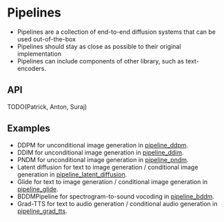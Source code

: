 <!--Copyright 2022 The HuggingFace Team. All rights reserved.

Licensed under the Apache License, Version 2.0 (the "License"); you may not use this file except in compliance with
the License. You may obtain a copy of the License at

http://www.apache.org/licenses/LICENSE-2.0

Unless required by applicable law or agreed to in writing, software distributed under the License is distributed on
an "AS IS" BASIS, WITHOUT WARRANTIES OR CONDITIONS OF ANY KIND, either express or implied. See the License for the
specific language governing permissions and limitations under the License.
-->

# Pipelines

- Pipelines are a collection of end-to-end diffusion systems that can be used out-of-the-box
- Pipelines should stay as close as possible to their original implementation
- Pipelines can include components of other library, such as text-encoders.

## API

TODO(Patrick, Anton, Suraj)

## Examples

- DDPM for unconditional image generation in [pipeline_ddpm](https://github.com/huggingface/diffusers/blob/main/src/diffusers/pipelines/pipeline_ddpm.py).
- DDIM for unconditional image generation in [pipeline_ddim](https://github.com/huggingface/diffusers/blob/main/src/diffusers/pipelines/pipeline_ddim.py).
- PNDM for unconditional image generation in [pipeline_pndm](https://github.com/huggingface/diffusers/blob/main/src/diffusers/pipelines/pipeline_pndm.py).
- Latent diffusion for text to image generation / conditional image generation in [pipeline_latent_diffusion](https://github.com/huggingface/diffusers/blob/main/src/diffusers/pipelines/pipeline_latent_diffusion.py).
- Glide for text to image generation / conditional image generation in [pipeline_glide](https://github.com/huggingface/diffusers/blob/main/src/diffusers/pipelines/pipeline_glide.py).
- BDDMPipeline for spectrogram-to-sound vocoding in [pipeline_bddm](https://github.com/huggingface/diffusers/blob/main/src/diffusers/pipelines/pipeline_bddm.py).
- Grad-TTS for text to audio generation / conditional audio generation in [pipeline_grad_tts](https://github.com/huggingface/diffusers/blob/main/src/diffusers/pipelines/pipeline_grad_tts.py).
